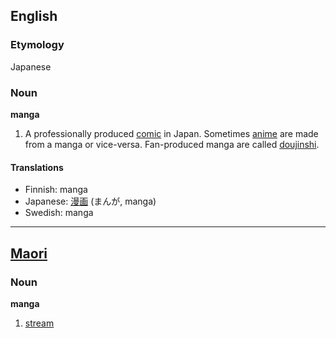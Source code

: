 ==English==
===Etymology===
Japanese

===Noun===
'''manga'''

#A professionally produced [[comic]] in Japan.  Sometimes [[anime]] are made from a manga or vice-versa.  Fan-produced manga are called [[doujinshi]].

====Translations====
*Finnish: manga
*Japanese: [[漫画]] (まんが, manga)
*Swedish: manga

-----
==[[Maori]]==
===Noun===
'''manga'''

# [[stream]]